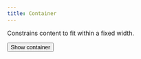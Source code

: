 ```yaml
---
title: Container
---
```


Constrains content to fit within a fixed width.

<Example>
  <DialogTrigger>
    <Button>Show container</Button>
    <Modal>
      <Dialog>
        <Container>
          Lorem ipsum dolor sit amet, consectetur adipiscing elit, sed do eiusmod tempor incididunt
          ut labore et dolore magna aliqua. Ut enim ad minim veniam, quis nostrud exercitation
          ullamco laboris nisi ut aliquip ex ea commodo consequat. Duis aute irure dolor in
          reprehenderit in voluptate velit esse cillum dolore eu fugiat nulla pariatur. Excepteur
          sint occaecat cupidatat non proident, sunt in culpa qui officia deserunt mollit anim id
          est laborum.
        </Container>
      </Dialog>
    </Modal>
  </DialogTrigger>
</Example>
